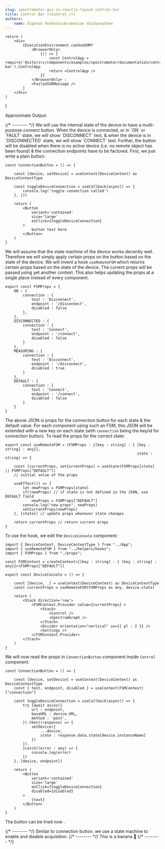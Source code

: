 ```yaml
---
slug: spectrometer-gui-in-reactjs-layout-control-bar
title: Control Bar (<Control />)
authors:
    name: Vignesh Venkatasubramanian Vaidyanathan
---
```





    
    return (
        <div>
            {ExecutionEnvironment.canUseDOM? 
                <BrowserOnly>
                    {() => {
                        const ControlApp = require('@site/src/components/examples/spectrometer/documentation/control-bar').ControlApp
                        return <ControlApp />
                    }} 
                </BrowserOnly> : 
                <FailedSSRMessage />
            }
        </div>
    )
}

Approximate Output:
<BrowserControlApp />
<br/>

<Tabs>
{/* -------- */}
<TabItem value="connect" label="Connect" default>
We will use the internal state of the device to have a multi-purpose connect button. When the device is connected, or in `ON` or `FAULT` state, we will show 
`DISCONNECT` text, & when the device is in `DISCONNECTED` state, we will show `CONNECT` text. Further, the button will be disabled when there is no active device (i.e.
no remote object has been found) & the connection endpoints have to be factored. First, we just write a plain button:

```tsx showLineNumbers title='/src/core/device.tsx'
const ConnectionButton = () => {

    const [device, setDevice] = useContext(DeviceContext) as DeviceContextType
   
    const toggleDeviceConnection = useCallback(async() => {
        console.log('toggle connection called')
    }, [])

    return (
        <Button 
            variant='contained' 
            size='large'
            onClick={toggleDeviceConnection}
        >
            button text here
        </Button>
    )
}
```
We will assume that the state machine of the device works decently well. Therefore we will simply apply certain props on the button based on the state of the device. 
We will invent a hook `useRemoteFSM` which returns certain props based on the state of the device. The current props will be passed using yet another context. This also helps 
updating the props at a single place instead of every component.

```tsx showLineNumberstitle='/src/core/props.tsx'
export const FSMProps = {
    ON : { 
        connection : {
            text : 'Disconnect', 
            endpoint : '/disconnect', 
            disabled : false
        },
    },
    DISCONNECTED : {
        connection : {
            text : 'Connect', 
            endpoint : '/connect', 
            disabled : false
        }
    },
    MEASURING : {
        connection : {
            text : 'Disconnect', 
            endpoint : '/disconnect', 
            disabled : true
        }
    },
    DEFAULT : {
        connection : {
            text : 'Connect', 
            endpoint : '/connect', 
            disabled : false
        }
    }
}
```

The above JSON is props for the connection button for each state & the default value. For each component using such an FSM, this JSON will be extended with a new key on each state (with 
`connection` being the key/id for connection button). To read the props for the correct state:

```tsx showLineNumbers title='/src/helpers/hooks.tsx'
export const useRemoteFSM = (FSMProps : {[key : string] : { [key : string] : any}}, 
                                                            state : string) => {

    const [currentProps, setCurrentProps] = useState(FSMProps[state] || FSMProps["DEFAULT"]) 
    // initial value of the props

    useEffect(() => {
        let newProps = FSMProps[state]
        if(!newProps) // if state is not defined in the JSON, use DEFAULT field
            newProps = FSMProps["DEFAULT"]
        console.log("new props", newProps)
        setCurrentProps(newProps)
    }, [state]) // update props whenever state changes

    return currentProps // return current props
}
```

To use the hook, we edit the `DeviceConsole` component:

```tsx showLineNumbers {5,10,14,21} title='src/core/device.tsx'
import { DeviceContext, DeviceContextType } from "../App";
import { useRemoteFSM } from "../helpers/hooks";
import { FSMProps } from "./props";

const FSMContext = createContext<{[key : string] : { [key : string] : any}}>(FSMProps["DEFAULT"])

export const DeviceConsole = () => {

    const [device, _] = useContext(DeviceContext) as DeviceContextType
    const currentProps = useRemoteFSM(FSMProps as any, device.state)

    return (
        <Stack direction='row'>
            <FSMContext.Provider value={currentProps} >
                <Stack>
                    <Control />
                    <SpectrumGraph />
                </Stack>
                <Divider orientation="vertical" sx={{ pl : 2 }} />
                <Settings />
            </FSMContext.Provider>
        </Stack>
    )
}
```

We will now read the props in `ConnectionButton` component inside `Control` component. 

```tsx showLineNumbers {4,8,26,28}
const ConnectionButton = () => {

    const [device, setDevice] = useContext(DeviceContext) as DeviceContextType
    const { text, endpoint, disabled } = useContext(FSMContext)["connection"]
    
    const toggleDeviceConnection = useCallback(async() => {
        try {await axios({
            url : endpoint, 
            baseURL : device.URL,
            method : 'post',
        }).then((response) => {
            setDevice({
                ...device, 
                state : response.data.state[device.instanceName]
            })
        }).
        }catch((error : any) => {
            console.log(error)
        })
    }, [device, endpoint])

    return (
        <Button 
            variant='contained' 
            size='large'
            onClick={toggleDeviceConnection}
            disabled={disabled}
        >
            {text}
        </Button>
    )
}
```


The button can be tried now <ScrollToTop/>.

</TabItem>
{/* -------- */}
<TabItem value="acquisition" label="Acquisition">
Similar to connection button, we use a state machine to enable and disable acquisition. 
</TabItem>
{/* -------- */}
<TabItem value="state-&-reset-fault" label="State & Reset Fault">
    This is a banana 🍌
</TabItem>
{/* -------- */}
</Tabs>




